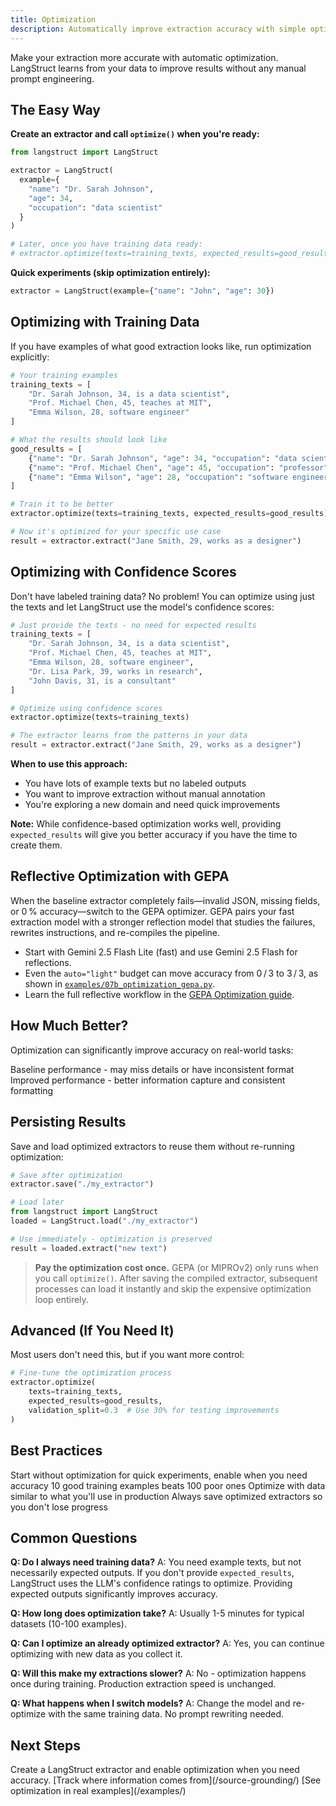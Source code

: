 ```yaml
---
title: Optimization
description: Automatically improve extraction accuracy with simple optimization
---
```



Make your extraction more accurate with automatic optimization. LangStruct learns from your data to improve results without any manual prompt engineering.

## The Easy Way

**Create an extractor and call `optimize()` when you're ready:**

```python
from langstruct import LangStruct

extractor = LangStruct(
  example={
    "name": "Dr. Sarah Johnson",
    "age": 34,
    "occupation": "data scientist"
  }
)

# Later, once you have training data ready:
# extractor.optimize(texts=training_texts, expected_results=good_results)
```

**Quick experiments (skip optimization entirely):**

```python
extractor = LangStruct(example={"name": "John", "age": 30})
```

## Optimizing with Training Data

If you have examples of what good extraction looks like, run optimization explicitly:

```python
# Your training examples
training_texts = [
    "Dr. Sarah Johnson, 34, is a data scientist",
    "Prof. Michael Chen, 45, teaches at MIT",
    "Emma Wilson, 28, software engineer"
]

# What the results should look like
good_results = [
    {"name": "Dr. Sarah Johnson", "age": 34, "occupation": "data scientist"},
    {"name": "Prof. Michael Chen", "age": 45, "occupation": "professor"},
    {"name": "Emma Wilson", "age": 28, "occupation": "software engineer"}
]

# Train it to be better
extractor.optimize(texts=training_texts, expected_results=good_results)

# Now it's optimized for your specific use case
result = extractor.extract("Jane Smith, 29, works as a designer")
```

## Optimizing with Confidence Scores

Don't have labeled training data? No problem! You can optimize using just the texts and let LangStruct use the model's confidence scores:

```python
# Just provide the texts - no need for expected results
training_texts = [
    "Dr. Sarah Johnson, 34, is a data scientist",
    "Prof. Michael Chen, 45, teaches at MIT",
    "Emma Wilson, 28, software engineer",
    "Dr. Lisa Park, 39, works in research",
    "John Davis, 31, is a consultant"
]

# Optimize using confidence scores
extractor.optimize(texts=training_texts)

# The extractor learns from the patterns in your data
result = extractor.extract("Jane Smith, 29, works as a designer")
```

**When to use this approach:**
- You have lots of example texts but no labeled outputs
- You want to improve extraction without manual annotation
- You're exploring a new domain and need quick improvements

**Note:** While confidence-based optimization works well, providing `expected_results` will give you better accuracy if you have the time to create them.

## Reflective Optimization with GEPA

When the baseline extractor completely fails—invalid JSON, missing fields, or 0 % accuracy—switch to the GEPA optimizer. GEPA pairs your fast extraction model with a stronger reflection model that studies the failures, rewrites instructions, and re-compiles the pipeline.

- Start with Gemini 2.5 Flash Lite (fast) and use Gemini 2.5 Flash for reflections.
- Even the `auto="light"` budget can move accuracy from 0 / 3 to 3 / 3, as shown in [`examples/07b_optimization_gepa.py`](https://github.com/langstruct-ai/langstruct/blob/main/examples/07b_optimization_gepa.py).
- Learn the full reflective workflow in the [GEPA Optimization guide](/examples/gepa/).

## How Much Better?

Optimization can significantly improve accuracy on real-world tasks:

<CardGrid>
	<Card title="Before Optimization" icon="warning">
		Baseline performance - may miss details or have inconsistent format
	</Card>
	<Card title="After Optimization" icon="approve-check">
		Improved performance - better information capture and consistent formatting
	</Card>
</CardGrid>

## Persisting Results

Save and load optimized extractors to reuse them without re-running optimization:

```python
# Save after optimization
extractor.save("./my_extractor")

# Load later
from langstruct import LangStruct
loaded = LangStruct.load("./my_extractor")

# Use immediately - optimization is preserved
result = loaded.extract("new text")
```

> **Pay the optimization cost once.** GEPA (or MIPROv2) only runs when you call `optimize()`. After saving the compiled extractor, subsequent processes can load it instantly and skip the expensive optimization loop entirely.

## Advanced (If You Need It)

Most users don't need this, but if you want more control:

```python
# Fine-tune the optimization process
extractor.optimize(
    texts=training_texts,
    expected_results=good_results,
    validation_split=0.3  # Use 30% for testing improvements
)
```

## Best Practices

<CardGrid>
	<Card title="Start Simple" icon="rocket">
		Start without optimization for quick experiments, enable when you need accuracy
	</Card>
	<Card title="Quality Over Quantity" icon="star">
		10 good training examples beats 100 poor ones
	</Card>
	<Card title="Test on Real Data" icon="approve-check">
		Optimize with data similar to what you'll use in production
	</Card>
	<Card title="Save Your Work" icon="document">
		Always save optimized extractors so you don't lose progress
	</Card>
</CardGrid>

## Common Questions

**Q: Do I always need training data?**
A: You need example texts, but not necessarily expected outputs. If you don't provide `expected_results`, LangStruct uses the LLM's confidence ratings to optimize. Providing expected outputs significantly improves accuracy.

**Q: How long does optimization take?**
A: Usually 1-5 minutes for typical datasets (10-100 examples).

**Q: Can I optimize an already optimized extractor?**
A: Yes, you can continue optimizing with new data as you collect it.

**Q: Will this make my extractions slower?**
A: No - optimization happens once during training. Production extraction speed is unchanged.

**Q: What happens when I switch models?**
A: Change the model and re-optimize with the same training data. No prompt rewriting needed.

## Next Steps

<CardGrid>
	<Card title="Try It Now" icon="laptop">
		Create a LangStruct extractor and enable optimization when you need accuracy.
	</Card>
	<Card title="Source Grounding" icon="document">
		[Track where information comes from](/source-grounding/)
	</Card>
	<Card title="Examples" icon="open-book">
		[See optimization in real examples](/examples/)
	</Card>
</CardGrid>
